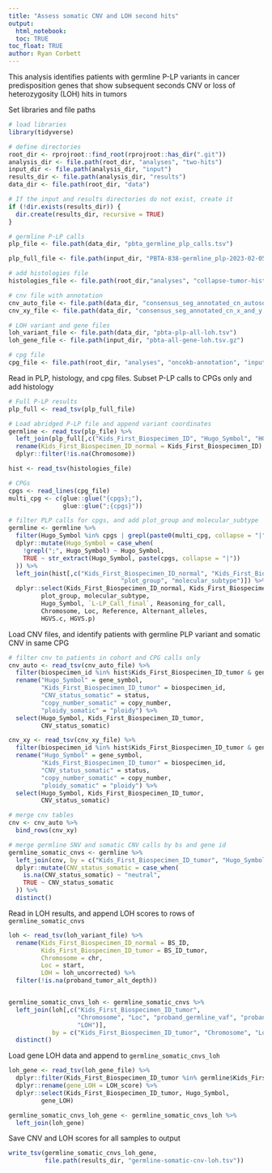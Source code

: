 ```yaml
---
title: "Assess somatic CNV and LOH second hits"
output: 
  html_notebook:
  toc: TRUE
toc_float: TRUE
author: Ryan Corbett
---
```


This analysis identifies patients with germline P-LP variants in cancer predisposition genes that show subsequent seconds CNV or loss of heterozygosity (LOH) hits in tumors 

Set libraries and file paths
```r
# load libraries
library(tidyverse)

# define directories 
root_dir <- rprojroot::find_root(rprojroot::has_dir(".git"))
analysis_dir <- file.path(root_dir, "analyses", "two-hits")
input_dir <- file.path(analysis_dir, "input")
results_dir <- file.path(analysis_dir, "results")
data_dir <- file.path(root_dir, "data")

# If the input and results directories do not exist, create it
if (!dir.exists(results_dir)) {
  dir.create(results_dir, recursive = TRUE)
}

# germline P-LP calls 
plp_file <- file.path(data_dir, "pbta_germline_plp_calls.tsv")

plp_full_file <- file.path(input_dir, "PBTA-838-germline_plp-2023-02-05.tsv")

# add histologies file 
histologies_file <- file.path(root_dir,"analyses", "collapse-tumor-histologies", "results", "germline-primary-plus-tumor-histologies-plot-groups-clin-meta.tsv")

# cnv file with annotation 
cnv_auto_file <- file.path(data_dir, "consensus_seg_annotated_cn_autosomes.tsv.gz")
cnv_xy_file <- file.path(data_dir, "consensus_seg_annotated_cn_x_and_y.tsv.gz")

# LOH variant and gene files
loh_variant_file <- file.path(data_dir, "pbta-plp-all-loh.tsv")
loh_gene_file <- file.path(input_dir, "pbta-all-gene-loh.tsv.gz")

# cpg file
cpg_file <- file.path(root_dir, "analyses", "oncokb-annotation", "input", "cpg.txt")
```

Read in PLP, histology, and cpg files. Subset P-LP calls to CPGs only and add histology

```r
# Full P-LP results
plp_full <- read_tsv(plp_full_file)

# Load abridged P-LP file and append variant coordinates
germline <- read_tsv(plp_file) %>%
  left_join(plp_full[,c("Kids_First_Biospecimen_ID", "Hugo_Symbol", "HGVS.c", "Chromosome", "Loc", "Reference", "Alternant_alleles")]) %>%
  rename(Kids_First_Biospecimen_ID_normal = Kids_First_Biospecimen_ID) %>%
  dplyr::filter(!is.na(Chromosome))

hist <- read_tsv(histologies_file)

# CPGs
cpgs <- read_lines(cpg_file)
multi_cpg <- c(glue::glue("{cpgs};"),
               glue::glue(";{cpgs}"))

# filter PLP calls for cpgs, and add plot_group and molecular_subtype
germline <- germline %>%
  filter(Hugo_Symbol %in% cpgs | grepl(paste0(multi_cpg, collapse = "|"), Hugo_Symbol)) %>%
  dplyr::mutate(Hugo_Symbol = case_when(
    !grepl(";", Hugo_Symbol) ~ Hugo_Symbol,
    TRUE ~ str_extract(Hugo_Symbol, paste(cpgs, collapse = "|"))
  )) %>%
  left_join(hist[,c("Kids_First_Biospecimen_ID_normal", "Kids_First_Biospecimen_ID_tumor",
                               "plot_group", "molecular_subtype")]) %>%
  dplyr::select(Kids_First_Biospecimen_ID_normal, Kids_First_Biospecimen_ID_tumor, 
         plot_group, molecular_subtype,
         Hugo_Symbol, `L-LP_Call_final`, Reasoning_for_call,
         Chromosome, Loc, Reference, Alternant_alleles,
         HGVS.c, HGVS.p)
```

Load CNV files, and identify patients with germline PLP variant and somatic CNV in same CPG
```r
# filter cnv to patients in cohort and CPG calls only
cnv_auto <- read_tsv(cnv_auto_file) %>%
  filter(biospecimen_id %in% hist$Kids_First_Biospecimen_ID_tumor & gene_symbol %in% cpgs) %>%
  rename("Hugo_Symbol" = gene_symbol,
         "Kids_First_Biospecimen_ID_tumor" = biospecimen_id,
         "CNV_status_somatic" = status,
         "copy_number_somatic" = copy_number,
         "ploidy_somatic" = "ploidy") %>%
  select(Hugo_Symbol, Kids_First_Biospecimen_ID_tumor,
         CNV_status_somatic)

cnv_xy <- read_tsv(cnv_xy_file) %>%
  filter(biospecimen_id %in% hist$Kids_First_Biospecimen_ID_tumor & gene_symbol %in% cpgs) %>%
  rename("Hugo_Symbol" = gene_symbol,
         "Kids_First_Biospecimen_ID_tumor" = biospecimen_id,
         "CNV_status_somatic" = status,
         "copy_number_somatic" = copy_number,
         "ploidy_somatic" = "ploidy") %>%
  select(Hugo_Symbol, Kids_First_Biospecimen_ID_tumor,
         CNV_status_somatic)

# merge cnv tables
cnv <- cnv_auto %>%
  bind_rows(cnv_xy)

# merge germline SNV and somatic CNV calls by bs and gene id
germline_somatic_cnvs <- germline %>%
  left_join(cnv, by = c("Kids_First_Biospecimen_ID_tumor", "Hugo_Symbol")) %>%
  dplyr::mutate(CNV_status_somatic = case_when(
    is.na(CNV_status_somatic) ~ "neutral",
    TRUE ~ CNV_status_somatic
  )) %>%
  distinct()
```

Read in LOH results, and append LOH scores to rows of `germline_somatic_cnvs`
```r
loh <- read_tsv(loh_variant_file) %>%
  rename(Kids_First_Biospecimen_ID_normal = BS_ID,
         Kids_First_Biospecimen_ID_tumor = BS_ID_tumor,
         Chromosome = chr,
         Loc = start,
         LOH = loh_uncorrected) %>%
  filter(!is.na(proband_tumor_alt_depth))


germline_somatic_cnvs_loh <- germline_somatic_cnvs %>%
  left_join(loh[,c("Kids_First_Biospecimen_ID_tumor", 
                   "Chromosome", "Loc", "proband_germline_vaf", "proband_tumor_vaf", 
                   "LOH")], 
            by = c("Kids_First_Biospecimen_ID_tumor", "Chromosome", "Loc")) %>%
  distinct()

```

Load gene LOH data and append to `germline_somatic_cnvs_loh`
```r
loh_gene <- read_tsv(loh_gene_file) %>%
  dplyr::filter(Kids_First_Biospecimen_ID_tumor %in% germline$Kids_First_Biospecimen_ID_tumor & Hugo_Symbol %in% cpgs) %>%
  dplyr::rename(gene_LOH = LOH_score) %>%
  dplyr::select(Kids_First_Biospecimen_ID_tumor, Hugo_Symbol,
         gene_LOH)

germline_somatic_cnvs_loh_gene <- germline_somatic_cnvs_loh %>%
  left_join(loh_gene)

```

Save CNV and LOH scores for all samples to output
```r
write_tsv(germline_somatic_cnvs_loh_gene,
          file.path(results_dir, "germline-somatic-cnv-loh.tsv"))
```
